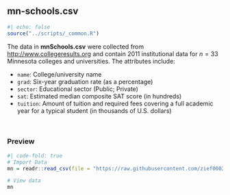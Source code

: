 ## mn-schools.csv {-}

```r
#| echo: false
source("../scripts/_common.R")
```

The data in **mnSchools.csv** were collected from <http://www.collegeresults.org> and contain 2011 institutional data for $n=33$ Minnesota colleges and universities. The attributes include:

- `name`: College/university name
- `grad`: Six-year graduation rate (as a percentage)
- `sector`: Educational sector (Public; Private)
- `sat`: Estimated median composite SAT score (in hundreds)
- `tuition`: Amount of tuition and required fees covering a full academic year for a typical student (in thousands of U.S. dollars)


<br />


### Preview

```r
#| code-fold: true
# Import Data
mn = readr::read_csv(file = "https://raw.githubusercontent.com/zief0002/modeling/main/data/mn-schools.csv")

# View data
mn
```


<br />


